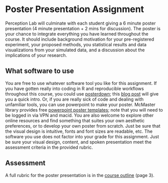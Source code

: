 # Poster Presentation Assignment
Perception Lab will culminate with each student giving a 6 minute poster presentation (4 minute presentation + 2 mins for discussion). The poster is your chance to integrate everything you have learned throughout the course. It should include background motivation for your pre-registered experiment, your proposed methods, you statistical results and data visualizations from your simulated data, and a discussion about the implications of your research. 

## What software to use
You are free to use whatever software tool you like for this assignment. If you have gotten really into coding in R and reproducible workflows throughout this course, you could use [posterdown](https://github.com/brentthorne/posterdown); this [blog post](https://www.shilaan.com/post/academic-conference-posters-using-posterdown/) will give you a quick intro. Or, if you are really sick of code and dealing with unfamiliar tools, you can use powerpoint to make your poster. McMaster library provides free [powerpoint poster templates](https://brand-resources.mcmaster.ca/asset-bank/action/browseItems?cachedCriteria=1&categoryId=1773&categoryTypeId=2); note that you will need to be logged in via VPN and macid. You are also welcome to explore other online resources and find something that suites your own aesthetic preferences, or to develop your own poster from scratch. Just be sure that the visual design is intuitive, fonts and font sizes are readable, etc. The software you use does not factor into your grade for this assignment. Just be sure your visual design, content, and spoken presentation meet the assessment criteria in the provided rubric. 

## Assessment
A full rubric for the poster presentation is in the [course outline](course_outline.pdf) (page 3).